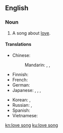 ==English==
{{wikipedia}}

===Noun===
{{en-noun|head=[[love]] [[song]]}}

# {{context|music|lang=en}} A song about [[love]].

====Translations====
{{trans-top|song about love}}
* Chinese:
*: Mandarin: {{t+|cmn|情歌|tr=qínggē|sc=Hani}}, {{t+|cmn|戀歌|sc=Hani}}, {{t+|cmn|恋歌|tr=liàngē|sc=Hani}}
* Finnish: {{t|fi|rakkauslaulu}}
* French: {{t|fr|[[chanson]] d'[[amour]]|f}}
* German: {{t+|de|Liebeslied|n}}
* Japanese: {{t+|ja|情歌|tr=じょうか, jōka|sc=Jpan}}, {{t|ja|恋歌|tr=れんか|sc=Jpan}}, {{t|ja|ラブソング|tr=rabu songu|sc=Jpan}}, {{t|ja|[[愛]]の[[歌]]|tr=あいのうた, ai no uta|sc=Jpan}}
{{trans-mid}}
* Korean: {{t|ko|연가|sc=Kore}}, {{t|ko|[[사랑]]의 [[노래]]|sc=Kore}}
* Russian: {{t|ru|[[пе́сня]] о [[любовь|любви́]]|f|sc=Cyrl}}, {{t|ru|[[любовный|любо́вная]] [[пе́сня]]|f|sc=Cyrl}}
* Spanish: {{t|es|[[canción]] de [[amor]]|f}}
* Vietnamese: {{t+|vi|tình ca}}
{{trans-bottom}}

[[kn:love song]]
[[ku:love song]]